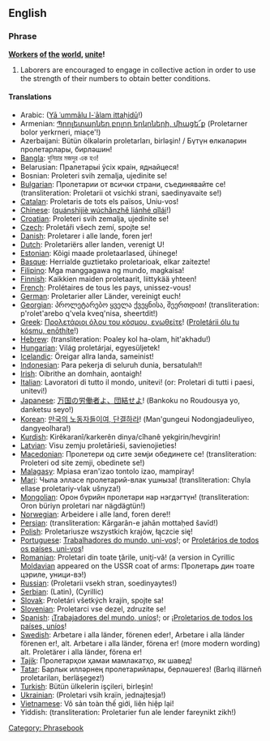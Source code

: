 ==English==

===Phrase===
'''[[worker|Worker]]s [[of]] [[the]] [[world]], [[unite]]!'''

# Laborers are encouraged to engage in collective action in order to use the strength of their numbers to obtain better conditions.

====Translations====
{{trans-top|workers of the world, unite}}
*Arabic: {{ARchar|![[يا عمال العالم اتحدوا ]]}} ([[Yā ʿummālu l-ʿālam ittaḥidū]]!)
*Armenian: [[Պրոլետարներ բոլոր երկրների, միացե՜ք]] (Proletarner bolor yerkrneri, miac̣e'{{Unicode|ḳ}}!)
*Azerbaijani: Bütün ölkələrin proletarları, birləşin! / Бүтүн өлкәләрин пролетарлары, бирләшин! 
*[[Bangla]]: দুনিয়ার মজদুর এক হও!
*Belarusian: Пралетарыі ўсіх краін, яднайцеся!
*Bosnian: Proleteri svih zemalja, ujedinite se!
*[[Bulgarian]]: Пролетарии от всички страни, съединявайте се! (transliteration: Proletarii ot vsichki strani, saedinyavaite se!)
*[[Catalan]]: Proletaris de tots els països, Uniu-vos!
*[[Chinese]]: {{zh-ts|全世界無產者聯合起來|全世界无产者联合起来}} ([[quánshìjiè wúchǎnzhě liánhé qǐlái]]!)
*[[Croatian]]: Proleteri svih zemalja, ujedinite se!
*[[Czech]]: Proletáři všech zemí, spojte se!
*[[Danish]]: Proletarer i alle lande, foren jer!
*[[Dutch]]: Proletariërs aller landen, verenigt U!
*[[Estonian]]: Kõigi maade proletaarlased, ühinege!
*[[Basque]]: Herrialde guztietako proletarioak, elkar zaitezte!
*[[Filipino]]: Mga manggagawa ng mundo, magkaisa!
*[[Finnish]]: Kaikkien maiden proletaarit, liittykää yhteen!
*[[French]]: Prolétaires de tous les pays, unissez-vous!
*[[German]]: Proletarier aller Länder, vereinigt euch!
*[[Georgian]]: პროლეტარებო ყველა ქვეყნისა, შეერთდით! (transliteration: p'rolet'arebo q'vela kveq'nisa, sheertdit!)
*[[Greek]]: [[Προλετάριοι όλου του κόσμου, ενωθείτε]]! ([[Proletárii ólu tu kósmu, enōthíte]]!)
*[[Hebrew]]: {{lang|he|!פועלי כל העולם התאחדו}} (transliteration: Poaley kol ha-olam, hit'akhadu!)
*[[Hungarian]]: Világ proletárjai, egyesüljetek!
*[[Icelandic]]: Öreigar allra landa, sameinist!
*[[Indonesian]]: Para pekerja di seluruh dunia, bersatulah!!
*[[Irish]]: Oibrithe an domhain, aontaigh!
*[[Italian|Italian]]: Lavoratori di tutto il mondo, unitevi! (or: Proletari di tutti i paesi, unitevi!)
*[[Japanese]]: [[万国の労働者よ、団結せよ]]! (Bankoku no Roudousya yo, danketsu seyo!)
*[[Korean]]: [[만국의 노동자들이여, 단결하라]]! (Man'gungeui Nodongjadeuliyeo, dangyeolhara!)
*[[Kurdish]]: Kirêkaranî/karkerên dinya/cîhanê yekgirin/hevgirin!
*[[Latvian]]: Visu zemju proletārieši, savienojieties!
*[[Macedonian]]: Пролетери од сите земји обединете се! (transliteration: Proleteri od site zemji, obedinete se!)
*[[Malagasy]]: Mpiasa eran'izao tontolo izao, mampiray!
*[[Mari]]: Чыла элласе пролетарий-влак ушныза! (transliteration: Chyla ellase proletariy-vlak ušnyza!)
*[[Mongolian]]: Орон бүрийн пролетари нар нэгдэгтүн! (transliteration: Oron büriyn proletari nar nägdägtün!) 
*[[Norwegian]]: Arbeidere i alle land, foren dere!!
*[[Persian]]: {{lang|fa| کارگران جهان متحد شوید }} (transliteration: Kārgarān-e jahān mottaḥed šavīd!)
*[[Polish]]: Proletariusze wszystkich krajów, łączcie się!
*[[Portuguese]]: [[Trabalhadores do mundo, uni-vos]]!; or [[Proletários de todos os paí­ses, uni-vos]]!
*[[Romanian]]: Proletari din toate ţările, uniţi-vă! (a version in Cyrillic [[Moldavian|Moldavian]] appeared on the USSR coat of arms: Пролетарь дин тоате цэриле, уници-вэ!)
*[[Russian]]: {{lang|ru|Пролетарии всех стран, соединяйтесь!}} (Proletarii vsekh stran, soedinyaytes!)
*[[Serbian]]: {{lang|hr|Proleteri svih zemalja, ujedinite se!}} (Latin), {{lang|sr|Пролетери свих земаља, уједините се!}} (Cyrillic)
*[[Slovak]]: Proletári všetkých krajín, spojte sa!
*[[Slovenian]]: Proletarci vse dezel, zdruzite se!
*[[Spanish]]: ¡[[Trabajadores del mundo, uníos]]!; or ¡[[Proletarios de todos los países, uní­os]]!
*[[Swedish]]: Arbetare i alla länder, förenen eder!, Arbetare i alla länder förenen er!, alt. Arbetare i alla länder, förena er! (more modern wording) alt. Proletärer i alla länder, förena er!
*[[Tajik]]: Пролетарҳои ҳамаи мамлакатҳо, як шавед!
*[[Tatar]]: Барлык илләрнең пролетарийлары, берләшегез! (Barlıq illärneñ proletariları, berläşegez!)
*[[Turkish]]: Bütün ülkelerin işçileri, birleşin!
*[[Ukrainian]]: {{lang|uk|Пролетарі всіх країн, єднайтеся!}} (Proletari vsih kraïn, jednajtesja!)
*[[Vietnamese]]: Vô sản toàn thế giới, liên hiệp lại!
*Yiddish: {{lang|yi|!פראָלעטאריער פון אלע לענדער, פאראייניקט זיך}} (transliteration: Proletarier fun ale lender fareynikt zikh!)
{{trans-bottom}}

[[Category: Phrasebook]]